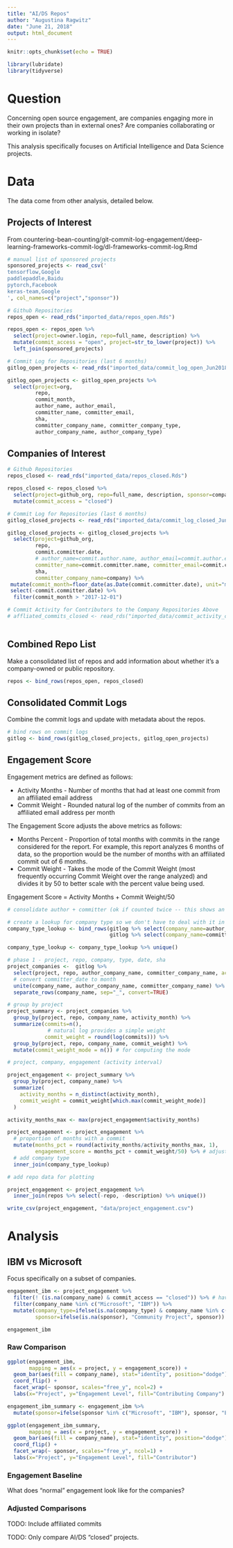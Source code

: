 ```yaml
---
title: "AI/DS Repos"
author: "Augustina Ragwitz"
date: "June 21, 2018"
output: html_document
---
```


```r
knitr::opts_chunk$set(echo = TRUE)
```

```r
library(lubridate)
library(tidyverse)

```

# Question

Concerning open source engagement, are companies engaging more in their own projects than in external ones? Are companies collaborating or working in isolate?

This analysis specifically focuses on Artificial Intelligence and Data Science projects.

# Data

The data come from other analysis, detailed below.

## Projects of Interest

From countering-bean-counting/git-commit-log-engagement/deep-learning-frameworks-commit-log/dl-frameworks-commit-log.Rmd

```r

# manual list of sponsored projects
sponsored_projects <- read_csv('
tensorflow,Google
paddlepaddle,Baidu
pytorch,Facebook
keras-team,Google
', col_names=c("project","sponsor"))

# Github Repositories
repos_open <- read_rds("imported_data/repos_open.Rds")

repos_open <- repos_open %>% 
  select(project=owner.login, repo=full_name, description) %>%
  mutate(commit_access = "open", project=str_to_lower(project)) %>%
  left_join(sponsored_projects)

# Commit Log for Repositories (last 6 months)
gitlog_open_projects <- read_rds("imported_data/commit_log_open_Jun2018.Rds")

gitlog_open_projects <- gitlog_open_projects %>%
  select(project=org,
         repo,
         commit_month, 
         author_name, author_email,
         committer_name, committer_email,
         sha,
         committer_company_name, committer_company_type,
         author_company_name, author_company_type)

```

## Companies of Interest

```r

# Github Repositories
repos_closed <- read_rds("imported_data/repos_closed.Rds")

repos_closed <- repos_closed %>% 
  select(project=github_org, repo=full_name, description, sponsor=company) %>%
  mutate(commit_access = "closed")

# Commit Log for Repositories (last 6 months)
gitlog_closed_projects <- read_rds("imported_data/commit_log_closed_Jun2018.Rds")

gitlog_closed_projects <- gitlog_closed_projects %>%
  select(project=github_org,
         repo,
         commit.committer.date, 
         # author_name=commit.author.name, author_email=commit.author.email, author_login=author.login,
         committer_name=commit.committer.name, committer_email=commit.committer.email, committer_login=committer.login,
         sha,
         committer_company_name=company) %>%
 mutate(commit_month=floor_date(as.Date(commit.committer.date), unit="months")) %>%
 select(-commit.committer.date) %>%
  filter(commit_month > "2017-12-01")

# Commit Activity for Contributors to the Company Repositories Above
# affliated_commits_closed <- read_rds("imported_data/commit_activity_closed_Jun2018.Rds")
 
```

## Combined Repo List

Make a consolidated list of repos and add information about whether it's a company-owned or public repository.

```r

repos <- bind_rows(repos_open, repos_closed)

```

## Consolidated Commit Logs

Combine the commit logs and update with metadata about the repos.

```r

# bind rows on commit logs
gitlog <- bind_rows(gitlog_closed_projects, gitlog_open_projects)

```


## Engagement Score

Engagement metrics are defined as follows:

 * Activity Months - Number of months that had at least one commit from an affiliated email address
 * Commit Weight - Rounded natural log of the number of commits from an affiliated email address per month
 
The Engagement Score adjusts the above metrics as follows:

  * Months Percent - Proportion of total months with commits in the range considered for the report. For example, this report analyzes 6 months of data, so the proportion would be the number of months with an affiliated commit out of 6 months.
  * Commit Weight - Takes the mode of the Commit Weight (most frequently occurring Commit Weight over the range analyzed) and divides it by 50 to better scale with the percent value being used.

Engagement Score = Activity Months + Commit Weight/50

```r

# consolidate author + committer (ok if counted twice -- this shows an increased interest in the project)

# create a lookup for company type so we don't have to deal with it in the summary below
company_type_lookup <- bind_rows(gitlog %>% select(company_name=author_company_name, company_type=author_company_type), 
                                 gitlog %>% select(company_name=committer_company_name, company_type=committer_company_type))

company_type_lookup <- company_type_lookup %>% unique()

# phase 1 - project, repo, company, type, date, sha
project_companies <-  gitlog %>%
  select(project, repo, author_company_name, committer_company_name, activity_month=commit_month, sha) %>%
  # convert committer_date to month
  unite(company_name, author_company_name, committer_company_name) %>%
  separate_rows(company_name, sep="_", convert=TRUE)

# group by project
project_summary <- project_companies %>%
  group_by(project, repo, company_name, activity_month) %>%
  summarize(commits=n(),
             # natural log provides a simple weight
            commit_weight = round(log(commits))) %>%
  group_by(project, repo, company_name, commit_weight) %>%
  mutate(commit_weight_mode = n()) # for computing the mode

# project, company, engagement (activity interval)

project_engagement <- project_summary %>%
  group_by(project, company_name) %>%
  summarize(
    activity_months = n_distinct(activity_month),
    commit_weight = commit_weight[which.max(commit_weight_mode)]
  )

activity_months_max <- max(project_engagement$activity_months)

project_engagement <- project_engagement %>% 
  # proportion of months with a commit
  mutate(months_pct = round(activity_months/activity_months_max, 1),
         engagement_score = months_pct + commit_weight/50) %>% # adjust the weight so it fits better with percent
  # add company type
  inner_join(company_type_lookup)

# add repo data for plotting

project_engagement <- project_engagement %>%
  inner_join(repos %>% select(-repo, -description) %>% unique())

write_csv(project_engagement, "data/project_engagement.csv")
```

# Analysis

## IBM vs Microsoft

Focus specifically on a subset of companies.

```r

engagement_ibm <- project_engagement %>%
  filter(! (is.na(company_name) & commit_access == "closed")) %>% # haven't identified authors on closed repos yet
  filter(company_name %in% c("Microsoft", "IBM")) %>%
  mutate(company_type=ifelse(is.na(company_type) & company_name %in% c("Microsoft", "IBM"), "public", company_type),
         sponsor=ifelse(is.na(sponsor), "Community Project", sponsor))

engagement_ibm

```

### Raw Comparison

```r

ggplot(engagement_ibm, 
       mapping = aes(x = project, y = engagement_score)) +
  geom_bar(aes(fill = company_name), stat="identity", position="dodge") +
  coord_flip() +
  facet_wrap(~ sponsor, scales="free_y", ncol=2) +
  labs(x="Project", y="Engagement Level", fill="Contributing Company")
```

```r

engagement_ibm_summary <- engagement_ibm %>%
  mutate(sponsor=ifelse(sponsor %in% c("Microsoft", "IBM"), sponsor, "External"))

ggplot(engagement_ibm_summary, 
       mapping = aes(x = project, y = engagement_score)) +
  geom_bar(aes(fill = company_name), stat="identity", position="dodge") +
  coord_flip() +
  facet_wrap(~ sponsor, scales="free_y", ncol=1) +
  labs(x="Project", y="Engagement Level", fill="Contributor")

```




### Engagement Baseline

What does "normal" engagement look like for the companies?

### Adjusted Comparisons

TODO: Include affiliated commits

TODO: Only compare AI/DS "closed" projects.



